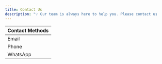 ```yaml
---
title: Contact Us
description: "💡 Our team is always here to help you. Please contact us immediately if you experience any issues and we will do our best to assist."
---
```


| Contact Methods |
|-----------------|
| Email | support@embedd.it |
| Phone | +447823386370 |
| WhatsApp | +447823386370 |
